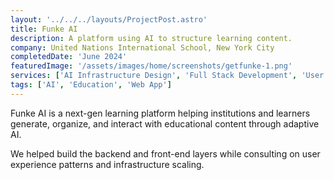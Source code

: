 ```yaml
---
layout: '../../../layouts/ProjectPost.astro'
title: Funke AI
description: A platform using AI to structure learning content.
company: United Nations International School, New York City
completedDate: 'June 2024'
featuredImage: '/assets/images/home/screenshots/getfunke-1.png'
services: ['AI Infrastructure Design', 'Full Stack Development', 'User Experience']
tags: ['AI', 'Education', 'Web App']
---
```


Funke AI is a next-gen learning platform helping institutions and learners generate, organize, and interact with educational content through adaptive AI.

We helped build the backend and front-end layers while consulting on user experience patterns and infrastructure scaling.
